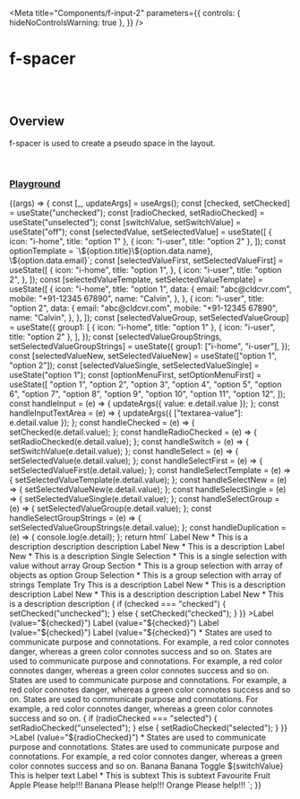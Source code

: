 
<Meta
  title="Components/f-input-2"
  parameters={{
    controls: { hideNoControlsWarning: true },
  }}
/>

# f-spacer

<br />
<br />

## Overview

<f-divider></f-divider>

f-spacer is used to create a pseudo space in the layout.

<br />

### [Playground](/story/components-f-input-2--playground)

<Canvas>
  <Story
    name="Playground"
    argTypes={{
      value: { control: "text" },
      placeholder: { control: "text" },
      variant: {
        control: "select",
        options: ["curved", "round", "block"],
      },
      category: {
        control: "select",
        options: ["fill", "transparent", "outline"],
      },
      type: {
        control: "select",
        options: ["text", "number", "email", "password", "url", "tel"],
      },
      ["icon-left"]: {
        control: "text",
      },
      ["icon-right"]: {
        control: "text",
      },
      ["prefix"]: {
        control: "text",
      },
      ["suffix"]: {
        control: "text",
      },
      loading: {
        control: "boolean",
      },
      disabled: {
        control: "boolean",
      },
      readOnly: {
        control: "boolean",
      },
      ["group-direction"]: {
        control: "radio",
        options: ["vertical", "horizontal"],
      },
      ["group-gap"]: {
        control: "select",
        options: ["large", "medium", "small", "x-small"],
      },
      ["element-state"]: {
        control: "select",
        options: ["default", "success", "primary", "warning", "danger"],
      },
      ["form-size"]: {
        control: "radio",
        options: ["small", "medium"],
      },
      ["textarea-value"]: {
        control: "text",
      },
    }}
    args={{
      value: "",
      placeholder: "Enter your text here",
      variant: "round",
      category: "fill",
      type: "text",
      ["icon-left"]: undefined,
      ["icon-right"]: undefined,
      ["prefix"]: undefined,
      ["suffix"]: undefined,
      loading: false,
      disabled: false,
      readOnly: false,
      ["group-direction"]: "vertical",
      ["group-gap"]: "large",
      ["element-state"]: "default",
      ["form-size"]: "small",
      ["textarea-value"]: "",
    }}
  >
    {(args) => {
      const [_, updateArgs] = useArgs();
      const [checked, setChecked] = useState("unchecked");
      const [radioChecked, setRadioChecked] = useState("unselected");
      const [switchValue, setSwitchValue] = useState("off");
      const [selectedValue, setSelectedValue] = useState([
        { icon: "i-home", title: "option 1" },
        { icon: "i-user", title: "option 2" },
      ]);
      const optionTemplate = `<f-div><f-div padding="small" direction="column" gap="small"><f-text>\${option.title}</f-text><f-text>\${option.data.name}, \${option.data.email}</f-text></f-div></f-div>`;
      const [selectedValueFirst, setSelectedValueFirst] = useState([
        {
          icon: "i-home",
          title: "option 1",
        },
        {
          icon: "i-user",
          title: "option 2",
        },
      ]);
      const [selectedValueTemplate, setSelectedValueTemplate] = useState([
        {
          icon: "i-home",
          title: "option 1",
          data: {
            email: "abc@cldcvr.com",
            mobile: "+91-12345 67890",
            name: "Calvin",
          },
        },
        {
          icon: "i-user",
          title: "option 2",
          data: {
            email: "abc@cldcvr.com",
            mobile: "+91-12345 67890",
            name: "Calvin",
          },
        },
      ]);
      const [selectedValueGroup, setSelectedValueGroup] = useState({
        group1: [
          { icon: "i-home", title: "option 1" },
          { icon: "i-user", title: "option 2" },
        ],
      });
      const [selectedValueGroupStrings, setSelectedValueGroupStrings] = useState({
        group1: ["i-home", "i-user"],
      });
      const [selectedValueNew, setSelectedValueNew] = useState(["option 1", "option 2"]);
      const [selectedValueSingle, setSelectedValueSingle] = useState("option 1");
      const [optionMenuFirst, setOptionMenuFirst] = useState([
        "option 1",
        "option 2",
        "option 3",
        "option 4",
        "option 5",
        "option 6",
        "option 7",
        "option 8",
        "option 9",
        "option 10",
        "option 11",
        "option 12",
      ]);
      const handleInput = (e) => {
        updateArgs({ value: e.detail.value });
      };
      const handleInputTextArea = (e) => {
        updateArgs({ ["textarea-value"]: e.detail.value });
      };
      const handleChecked = (e) => {
        setChecked(e.detail.value);
      };
      const handleRadioChecked = (e) => {
        setRadioChecked(e.detail.value);
      };
      const handleSwitch = (e) => {
        setSwitchValue(e.detail.value);
      };
      const handleSelect = (e) => {
        setSelectedValue(e.detail.value);
      };
      const handleSelectFirst = (e) => {
        setSelectedValueFirst(e.detail.value);
      };
      const handleSelectTemplate = (e) => {
        setSelectedValueTemplate(e.detail.value);
      };
      const handleSelectNew = (e) => {
        setSelectedValueNew(e.detail.value);
      };
      const handleSelectSingle = (e) => {
        setSelectedValueSingle(e.detail.value);
      };
      const handleSelectGroup = (e) => {
        setSelectedValueGroup(e.detail.value);
      };
      const handleSelectGroupStrings = (e) => {
        setSelectedValueGroupStrings(e.detail.value);
      };
      const handleDuplication = (e) => {
        console.log(e.detail);
      };
      return html`
        <f-form size=${args["form-size"]}>
          <f-form-group
            direction="horizontal"
            .label=${{
              title: "Group Title",
              description: "This is a group description",
              iconTooltip: "Tooltip",
            }}
            variant="compact"
          >
            <f-select
              .variant=${args.variant}
              .category=${args.category}
              placeholder="Select an option"
              type="multiple"
              state=${args["element-state"]}
              .value=${selectedValueFirst}
              @input=${handleSelectFirst}
              ?searchable=${true}
              .options=${[
                { icon: "i-home", title: "option 1" },
                { icon: "i-user", title: "option 2" },
                { icon: "i-setting", title: "option 3" },
                { icon: "i-setting", title: "option 4" },
                { icon: "i-setting", title: "option 5" },
                { icon: "i-setting", title: "option 6" },
                { icon: "i-setting", title: "option 7" },
                { icon: "i-setting", title: "option 8" },
                { icon: "i-setting", title: "option 9" },
                { icon: "i-setting", title: "option 10" },
                { icon: "i-setting", title: "option 11" },
                { icon: "i-setting", title: "option 12" },
              ]}
              ?checkbox=${true}
              ?clear=${true}
            >
            </f-select>
            <f-button
              size="small"
              label="submit"
              .variant=${args.variant}
              .category=${args.category}
              .state=${args["element-state"] === "default" ? "primary" : args["element-state"]}
            ></f-button>
          </f-form-group>
          <f-form-group
            direction="horizontal"
            .label=${{
              title: "Group Title",
              description: "This is a group description",
              iconTooltip: "Tooltip",
            }}
            variant="compact"
          >
            <f-select
              .variant=${args.variant}
              .category=${args.category}
              state=${args["element-state"]}
              @input=${handleSelectFirst}
              .value=${"+91"}
              .options=${["+91", "+92", "+93"]}
              .clear=${false}
              width="100"
            >
            </f-select>
            <f-input
              value=${args.value}
              .placeholder=${args.placeholder}
              @input=${handleInput}
              .variant=${args.variant}
              .category=${args.category}
              .type=${args.type}
              icon-left=${args["icon-left"]}
              icon-right=${args["icon-right"]}
              prefix=${args["prefix"]}
              suffix=${args["suffix"]}
              state=${args["element-state"]}
              can-duplicate=${true}
              ?loading=${args.loading}
              ?disabled=${args.disabled}
              ?clear=${true}
              ?read-only=${args.readOnly}
            >
            </f-input>
          </f-form-group>
          <f-form-group
            direction="horizontal"
            .label=${{
              title: "Group Title",
              description: "This is a group description",
              iconTooltip: "Tooltip",
            }}
            variant="compact"
          >
            <f-input
              value=${args.value}
              .placeholder=${args.placeholder}
              @input=${handleInput}
              .variant=${args.variant}
              .category=${args.category}
              .type=${args.type}
              icon-left=${args["icon-left"]}
              icon-right=${args["icon-right"]}
              prefix=${args["prefix"]}
              suffix=${args["suffix"]}
              state=${args["element-state"]}
              can-duplicate=${true}
              ?loading=${args.loading}
              ?disabled=${args.disabled}
              ?clear=${true}
              ?read-only=${args.readOnly}
            >
            </f-input>
            <f-button
              size="small"
              label="submit"
              .variant=${args.variant}
              .category=${args.category}
              .state=${args["element-state"] === "default" ? "primary" : args["element-state"]}
            ></f-button>
          </f-form-group>
          <f-divider size="medium"></f-divider>
          <f-form-group
            direction=${args["group-direction"]}
            gap=${args["group-gap"]}
            .label=${{
              title: "Group Title",
              description: "This is a group description",
              iconTooltip: "Tooltip",
            }}
            collapse="accordion"
            ?can-duplicate=${true}
            @duplicate-group=${handleDuplication}
          >
            <f-input
              value=${args.value}
              .placeholder=${args.placeholder}
              @input=${handleInput}
              .variant=${args.variant}
              .category=${args.category}
              .type=${args.type}
              icon-left=${args["icon-left"]}
              icon-right=${args["icon-right"]}
              prefix=${args["prefix"]}
              suffix=${args["suffix"]}
              state=${args["element-state"]}
              can-duplicate=${true}
              max-length="100"
              ?loading=${args.loading}
              ?disabled=${args.disabled}
              ?clear=${true}
              ?read-only=${args.readOnly}
            >
              <f-div slot="label" padding="none" gap="none">Label New *</f-div>
              <f-div slot="description" padding="none" gap="none">This is a description</f-div>
              <f-text slot="help" variant="para" size="small">description</f-text>
              <f-icon slot="icon-tooltip" source="i-question-filled" size="small"></f-icon>
            </f-input>
            <f-input
              value=${args.value}
              .placeholder=${args.placeholder}
              @input=${handleInput}
              .variant=${args.variant}
              .category=${args.category}
              .type=${args.type}
              icon-left=${args["icon-left"]}
              icon-right=${args["icon-right"]}
              prefix=${args["prefix"]}
              suffix=${args["suffix"]}
              state=${args["element-state"]}
              can-duplicate=${true}
              max-length="100"
            >
              <f-text slot="help" variant="para" size="small">description</f-text>
            </f-input>
            <f-input
              value=${args.value}
              .placeholder=${args.placeholder}
              @input=${handleInput}
              .variant=${args.variant}
              .category=${args.category}
              .type=${args.type}
              icon-left=${args["icon-left"]}
              icon-right=${args["icon-right"]}
              prefix=${args["prefix"]}
              suffix=${args["suffix"]}
              state=${args["element-state"]}
              can-duplicate=${true}
              max-length="100"
            >
              <f-div slot="label" padding="none" gap="none">Label New *</f-div>
              <f-div slot="description" padding="none" gap="none">This is a description</f-div>
            </f-input>
          </f-form-group>
          <f-divider size="medium"></f-divider>
          <f-form-group gap=${args["group-gap"]}>
            <f-form-group
              direction=${args["group-direction"]}
              gap=${args["group-gap"]}
              collapse="text"
              .label=${{
                title: "Group Title",
                description: "This is a group description",
                iconTooltip: "Tooltip",
              }}
            >
              <f-select
                .variant=${args.variant}
                .category=${args.category}
                placeholder="Select an option"
                type="multiple"
                state=${args["element-state"]}
                .value=${selectedValueFirst}
                @input=${handleSelectFirst}
                ?searchable=${true}
                .options=${[
                  { icon: "i-home", title: "option 1" },
                  { icon: "i-user", title: "option 2" },
                  { icon: "i-setting", title: "option 3" },
                  { icon: "i-setting", title: "option 4" },
                  { icon: "i-setting", title: "option 5" },
                  { icon: "i-setting", title: "option 6" },
                  { icon: "i-setting", title: "option 7" },
                  { icon: "i-setting", title: "option 8" },
                  { icon: "i-setting", title: "option 9" },
                  { icon: "i-setting", title: "option 10" },
                  { icon: "i-setting", title: "option 11" },
                  { icon: "i-setting", title: "option 12" },
                ]}
                ?checkbox=${true}
                ?clear=${true}
              >
              </f-select>
              <f-select
                .variant=${args.variant}
                .category=${args.category}
                placeholder="Select an option"
                type="multiple"
                state=${args["element-state"]}
                .value=${selectedValueNew}
                @input=${handleSelectNew}
                .options=${optionMenuFirst}
                ?searchable=${true}
                ?clear=${true}
                selectionLimit="4"
              >
                <f-div slot="label" padding="none" gap="none">Label New *</f-div>
                <f-div slot="description" padding="none" gap="none">This is a description</f-div>
                <f-icon slot="icon-tooltip" source="i-question-filled" size="small"></f-icon>
              </f-select>
              <f-select
                .variant=${args.variant}
                .category=${args.category}
                placeholder="Select an option"
                type="single"
                state=${args["element-state"]}
                .value=${selectedValueSingle}
                @input=${handleSelectSingle}
                .options=${optionMenuFirst ?? []}
                icon-left="i-app"
                ?searchable=${true}
              >
                <f-div slot="label" padding="none" gap="none">Single Selection *</f-div>
                <f-div slot="description" padding="none" gap="none"
                  >This is a single selection with value without array</f-div
                ></f-select
              >
            </f-form-group>
            <f-divider size="medium"></f-divider>
            <f-select
              .variant=${args.variant}
              .category=${args.category}
              placeholder="Select an option"
              type="multiple"
              state=${args["element-state"]}
              .value=${selectedValueGroup}
              @input=${handleSelectGroup}
              ?searchable=${true}
              width=${200}
              clear=${true}
              .options=${{
                group1: [
                  { icon: "i-home", title: "option 1" },
                  { icon: "i-user", title: "option 2" },
                  { icon: "i-setting", title: "option 3" },
                  { icon: "i-setting", title: "option 4" },
                  { icon: "i-setting", title: "option 5" },
                  { icon: "i-setting", title: "option 6" },
                ],
                group2: [
                  { icon: "i-setting", title: "option 7" },
                  { icon: "i-setting", title: "option 8" },
                  { icon: "i-setting", title: "option 9" },
                  { icon: "i-setting", title: "option 10" },
                  { icon: "i-setting", title: "option 11" },
                  { icon: "i-setting", title: "option 12" },
                ],
              }}
            >
              <f-div slot="label" padding="none" gap="none">Group Section *</f-div>
              <f-div slot="description" padding="none" gap="none"
                >This is a group selection with array of objects as option</f-div
              ></f-select
            >
            <f-select
              .variant=${args.variant}
              .category=${args.category}
              placeholder="Select an option"
              type="multiple"
              state=${args["element-state"]}
              .value=${selectedValueGroupStrings}
              @input=${handleSelectGroupStrings}
              ?searchable=${true}
              .options=${{
                group1: ["i-home", "i-user", "i-setting", "i-setting", "i-setting", "i-setting"],
                group2: [
                  "i-setting",
                  "i-setting",
                  "i-setting",
                  "i-setting",
                  "i-setting",
                  "i-setting",
                ],
              }}
              icon-left="i-app"
              ?checkbox=${true}
              ?clear=${true}
            >
              <f-div slot="label" padding="none" gap="none">Group Selection *</f-div>
              <f-div slot="description" padding="none" gap="none"
                >This is a group selection with array of strings</f-div
              ></f-select
            >
            <f-select
              .variant=${args.variant}
              .category=${args.category}
              placeholder="Select an option"
              type="multiple"
              state=${args["element-state"]}
              .value=${selectedValueTemplate}
              @input=${handleSelectTemplate}
              ?searchable=${true}
              .options=${[
                {
                  icon: "i-home",
                  title: "option 1",
                  data: {
                    email: "abc@cldcvr.com",
                    mobile: "+91-12345 67890",
                    name: "Calvin",
                  },
                },
                {
                  icon: "i-user",
                  title: "option 2",
                  data: {
                    email: "abc@cldcvr.com",
                    mobile: "+91-12345 67890",
                    name: "Calvin",
                  },
                },
                {
                  icon: "i-setting",
                  title: "option 3",
                  data: {
                    email: "abc@cldcvr.com",
                    mobile: "+91-12345 67890",
                    name: "Calvin",
                  },
                },
                {
                  icon: "i-setting",
                  title: "option 4",
                  data: {
                    email: "abc@cldcvr.com",
                    mobile: "+91-12345 67890",
                    name: "Calvin",
                  },
                },
                {
                  icon: "i-setting",
                  title: "option 5",
                  data: {
                    email: "abc@cldcvr.com",
                    mobile: "+91-12345 67890",
                    name: "Calvin",
                  },
                },
                {
                  icon: "i-setting",
                  title: "option 6",
                  data: {
                    email: "abc@cldcvr.com",
                    mobile: "+91-12345 67890",
                    name: "Calvin",
                  },
                },
                {
                  icon: "i-setting",
                  title: "option 7",
                  data: {
                    email: "abc@cldcvr.com",
                    mobile: "+91-12345 67890",
                    name: "Calvin",
                  },
                },
                {
                  icon: "i-setting",
                  title: "option 8",
                  data: {
                    email: "abc@cldcvr.com",
                    mobile: "+91-12345 67890",
                    name: "Calvin",
                  },
                },
                {
                  icon: "i-setting",
                  title: "option 9",
                  data: {
                    email: "abc@cldcvr.com",
                    mobile: "+91-12345 67890",
                    name: "Calvin",
                  },
                },
                {
                  icon: "i-setting",
                  title: "option 10",
                  data: {
                    email: "abc@cldcvr.com",
                    mobile: "+91-12345 67890",
                    name: "Calvin",
                  },
                },
                {
                  icon: "i-setting",
                  title: "option 11",
                  data: {
                    email: "abc@cldcvr.com",
                    mobile: "+91-12345 67890",
                    name: "Calvin",
                  },
                },
                {
                  icon: "i-setting",
                  title: "option 12",
                  data: {
                    email: "abc@cldcvr.com",
                    mobile: "+91-12345 67890",
                    name: "Calvin",
                  },
                },
              ]}
              option-template=${optionTemplate}
              icon-left="i-app"
              ?clear=${true}
            >
              <f-div slot="label" padding="none" gap="none">Template Try</f-div>
              <f-div slot="description" padding="none" gap="none"
                >This is a description</f-div
              ></f-select
            >
            <f-input
              value=${args.value}
              .placeholder=${args.placeholder}
              @input=${handleInput}
              .variant=${args.variant}
              .category=${args.category}
              .type=${args.type}
              icon-left=${args["icon-left"]}
              icon-right=${args["icon-right"]}
              prefix=${args["prefix"]}
              suffix=${args["suffix"]}
              state=${args["element-state"]}
              can-duplicate=${true}
              max-length="100"
            >
              <f-div slot="label" padding="none" gap="none">Label New *</f-div>
              <f-div slot="description" padding="none" gap="none">This is a description</f-div>
              <f-text slot="help" variant="para" size="small">description</f-text>
            </f-input>
            <f-input
              value=${args.value}
              .placeholder=${args.placeholder}
              @input=${handleInput}
              .variant=${args.variant}
              .category=${args.category}
              .type=${args.type}
              icon-left=${args["icon-left"]}
              icon-right=${args["icon-right"]}
              prefix=${args["prefix"]}
              suffix=${args["suffix"]}
              state=${args["element-state"]}
              can-duplicate=${true}
              max-length="100"
            >
              <f-div slot="label" padding="none" gap="none">Label New *</f-div>
              <f-div slot="description" padding="none" gap="none">This is a description</f-div>
              <f-text slot="help" variant="para" size="small">description</f-text>
            </f-input>
            <f-input
              value=${args.value}
              .placeholder=${args.placeholder}
              @input=${handleInput}
              .variant=${args.variant}
              .category=${args.category}
              .type=${args.type}
              icon-left=${args["icon-left"]}
              icon-right=${args["icon-right"]}
              prefix=${args["prefix"]}
              suffix=${args["suffix"]}
              state=${args["element-state"]}
              can-duplicate=${true}
              max-length="100"
            >
              <f-div slot="label" padding="none" gap="none">Label New *</f-div>
              <f-div slot="description" padding="none" gap="none">This is a description</f-div>
              <f-text slot="help" variant="para" size="small">description</f-text>
            </f-input>
            <f-div padding="small" state="tertiary" clickable variant="curved">
              <f-checkbox
                value=${checked}
                @input=${handleChecked}
                state=${args["element-state"]}
                ?disabled=${args.disabled}
              >
                <f-text
                  slot="label"
                  variant="para"
                  size="small"
                  @click=${() => {
                    if (checked === "checked") {
                      setChecked("unchecked");
                    } else {
                      setChecked("checked");
                    }
                  }}
                  >Label (value="${checked}") Label (value="${checked}") Label (value="${checked}")
                  Label (value="${checked}") *</f-text
                >
                <f-div slot="description" gap="none" padding="none">
                  States are used to communicate purpose and connotations. For example, a red color
                  connotes danger, whereas a green color connotes success and so on. States are used
                  to communicate purpose and connotations. For example, a red color connotes danger,
                  whereas a green color connotes success and so on. States are used to communicate
                  purpose and connotations. For example, a red color connotes danger, whereas a
                  green color connotes success and so on.
                </f-div>
                <f-div slot="help" padding="none" gap="none">
                  States are used to communicate purpose and connotations. For example, a red color
                  connotes danger, whereas a green color connotes success and so on.
                </f-div>
                <f-icon slot="icon-tooltip" source="i-question-filled" size="small"></f-icon>
              </f-checkbox>
            </f-div>
            <f-div padding="small" state="tertiary" clickable variant="curved">
              <f-radio
                value=${radioChecked}
                @input=${handleRadioChecked}
                state=${args["element-state"]}
                ?disabled=${args.disabled}
              >
                <f-text
                  slot="label"
                  variant="para"
                  size="small"
                  @click=${() => {
                    if (radioChecked === "selected") {
                      setRadioChecked("unselected");
                    } else {
                      setRadioChecked("selected");
                    }
                  }}
                  >Label (value="${radioChecked}") *</f-text
                >
                <f-div slot="description" gap="none" padding="none">
                  States are used to communicate purpose and connotations.
                </f-div>
                <f-div slot="help" padding="none" gap="none">
                  States are used to communicate purpose and connotations. For example, a red color
                  connotes danger, whereas a green color connotes success and so on.
                </f-div>
                <f-icon slot="icon-tooltip" source="i-question-filled" size="small"></f-icon>
              </f-radio>
            </f-div>
            <f-checkbox
              size="small"
              value="indeterminate"
              state=${args["element-state"]}
              ?disabled=${args.disabled}
            >
              <f-div slot="label" padding="none" align="middle-center">
                <f-text variant="para" size="small">Banana</f-text>
              </f-div>
            </f-checkbox>
            <f-radio state=${args["element-state"]} ?disabled=${args.disabled}>
              <f-div slot="label" padding="none">
                <f-text variant="para" size="large">Banana</f-text>
              </f-div>
              <f-icon slot="icon-tooltip" source="i-question-filled" size="small"></f-icon>
            </f-radio>
            <f-switch
              value=${switchValue}
              @input=${handleSwitch}
              state=${args["element-state"]}
              .disabled=${args.disabled}
            >
              <f-div padding="none" align="middle-center" slot="label">
                <f-text variant="para" size="small">Toggle ${switchValue}</f-text>
              </f-div>
              <f-div padding="none" align="middle-center" slot="help">
                <f-text variant="para" size="small">This is helper text</f-text>
              </f-div>
            </f-switch>
            <f-text-area
              variant="curved-fill"
              placeholder="This is a Text Area"
              resizable=${true}
              clear=${true}
              state=${args["element-state"]}
              value=${args["textarea-value"]}
              @input=${handleInputTextArea}
              max-length="10"
              ?disabled=${args.disabled}
            >
              <f-text slot="label" variant="para" size="small">Label *</f-text>
              <f-text slot="description" variant="para" size="small">This is subtext</f-text>
              <f-text slot="help" variant="para" size="small">This is subtext</f-text>
              <f-icon slot="icon-tooltip" source="i-question-filled" size="small"></f-icon>
            </f-text-area>
          </f-form-group>
          <f-form-group direction="vertical" gap=${args["group-gap"]}>
            <f-div padding="none">
              <f-text variant="heading" size="small">Favourite Fruit</f-text>
            </f-div>
            <f-form-group direction="horizontal" gap=${args["group-gap"]}>
              <f-checkbox
                value=${checked}
                @input=${handleChecked}
                state=${args["element-state"]}
                ?disabled=${args.disabled}
              >
                <f-div slot="label" padding="none" align="middle-center">
                  <f-text variant="para" size="small">Apple</f-text>
                </f-div>
                <f-text slot="help" variant="para" size="small">Please help!!!</f-text>
              </f-checkbox>
              <f-checkbox
                value=${checked}
                @input=${handleChecked}
                state=${args["element-state"]}
                ?disabled=${args.disabled}
              >
                <f-div slot="label" padding="none" align="middle-center">
                  <f-text variant="para" size="small">Banana</f-text>
                </f-div>
                <f-text slot="help" variant="para" size="small">Please help!!!</f-text>
              </f-checkbox>
              <f-checkbox
                value=${checked}
                @input=${handleChecked}
                state=${args["element-state"]}
                ?disabled=${args.disabled}
              >
                <f-div slot="label" padding="none" align="middle-center">
                  <f-text variant="para" size="small">Orange</f-text>
                </f-div>
                <f-text slot="help" variant="para" size="small">Please help!!!</f-text>
              </f-checkbox>
            </f-form-group>
          </f-form-group>
        </f-form>
      `;
    }}
  </Story>
</Canvas>
